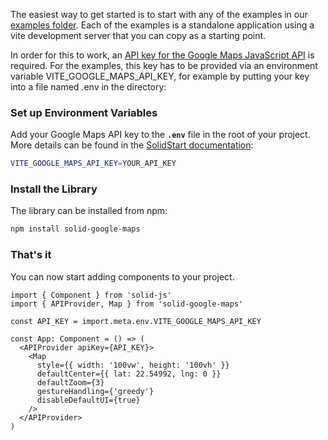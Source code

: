 <MDXHeader title="Getting Started" description="Install and configure." />

The easiest way to get started is to start with any of the examples in our [examples folder](https://github.com/create-signal/solid-google-maps/tree/main/website/src/examples). Each of the examples is a standalone application using a vite development server that you can copy as a starting point.

In order for this to work, an [API key for the Google Maps JavaScript API](https://developers.google.com/maps/documentation/javascript/get-api-key) is required. For the examples, this key has to be provided via an environment variable VITE_GOOGLE_MAPS_API_KEY, for example by putting your key into a file named .env in the directory:

<Steps>

### Set up Environment Variables

Add your Google Maps API key to the **`.env`** file in the root of your project. More details can be found in the [SolidStart documentation](https://docs.solidjs.com/configuration/environment-variables):

```bash
VITE_GOOGLE_MAPS_API_KEY=YOUR_API_KEY
```

### Install the Library

The library can be installed from npm:

```bash
npm install solid-google-maps
```

### That's it

You can now start adding components to your project.

```tsx showLineNumbers
import { Component } from 'solid-js'
import { APIProvider, Map } from 'solid-google-maps'

const API_KEY = import.meta.env.VITE_GOOGLE_MAPS_API_KEY

const App: Component = () => (
  <APIProvider apiKey={API_KEY}>
    <Map
      style={{ width: '100vw', height: '100vh' }}
      defaultCenter={{ lat: 22.54992, lng: 0 }}
      defaultZoom={3}
      gestureHandling={'greedy'}
      disableDefaultUI={true}
    />
  </APIProvider>
)
```

</Steps>
